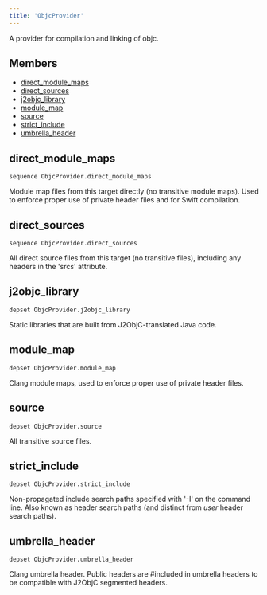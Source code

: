 ```yaml
---
title: 'ObjcProvider'
---
```




A provider for compilation and linking of objc.

## Members

- [direct\_module\_maps](#direct-module-maps)
- [direct\_sources](#direct-sources)
- [j2objc\_library](#j2objc-library)
- [module\_map](#module-map)
- [source](#source)
- [strict\_include](#strict-include)
- [umbrella\_header](#umbrella-header)

## direct\_module\_maps

```
sequence ObjcProvider.direct_module_maps
```

 Module map files from this target directly (no transitive module maps). Used to enforce proper use of private header files and for Swift compilation.



## direct\_sources

```
sequence ObjcProvider.direct_sources
```

 All direct source files from this target (no transitive files), including any headers in the 'srcs' attribute.



## j2objc\_library

```
depset ObjcProvider.j2objc_library
```

 Static libraries that are built from J2ObjC-translated Java code.



## module\_map

```
depset ObjcProvider.module_map
```

 Clang module maps, used to enforce proper use of private header files.



## source

```
depset ObjcProvider.source
```

 All transitive source files.



## strict\_include

```
depset ObjcProvider.strict_include
```

 Non-propagated include search paths specified with '-I' on the command line. Also known as header search paths (and distinct from _user_ header search paths).



## umbrella\_header

```
depset ObjcProvider.umbrella_header
```

 Clang umbrella header. Public headers are #included in umbrella headers to be compatible with J2ObjC segmented headers.
